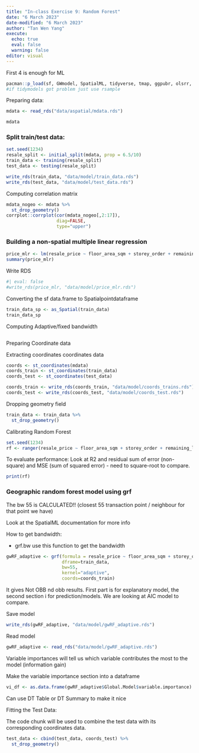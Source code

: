 ```yaml
---
title: "In-class Exercise 9: Random Forest"
date: "6 March 2023"
date-modified: "6 March 2023"
author: "Tan Wen Yang"
execute: 
  echo: true
  eval: false
  warning: false
editor: visual
---
```


First 4 is enough for ML

```r
pacman::p_load(sf, GWmodel, SpatialML, tidyverse, tmap, ggpubr, olsrr, tidymodels)
#if tidymodels got problem just use rsample
```

Preparing data:

```r
mdata <- read_rds("data/aspatial/mdata.rds")
```

```r
mdata
```

### Split train/test data:

```r
set.seed(1234)
resale_split <- initial_split(mdata, prop = 6.5/10)
train_data <- training(resale_split)
test_data <- testing(resale_split)
```

```r
write_rds(train_data, "data/model/train_data.rds")
write_rds(test_data, "data/model/test_data.rds")
```

Computing correlation matrix

```r
mdata_nogeo <- mdata %>%
  st_drop_geometry()
corrplot::corrplot(cor(mdata_nogeo[,2:17]), 
                   diag=FALSE,
                   type="upper")
```

### Building a non-spatial multiple linear regression

```r
price_mlr <- lm(resale_price ~ floor_area_sqm + storey_order + remaining_lease_mths + PROX_CBD + PROX_ELDERLYCARE + PROX_HAWKER + PROX_MRT + PROX_PARK + PROX_MALL + PROX_SUPERMARKET + WITHIN_350M_KINDERGARTEN + WITHIN_350M_CHILDCARE + WITHIN_350M_BUS + WITHIN_1KM_PRISCH, data=train_data)
summary(price_mlr)
```

Write RDS

```r
#| eval: false
#write_rds(price_mlr, "data/model/price_mlr.rds")
```

Converting the sf data.frame to Spatialpointdataframe

```r
train_data_sp <- as_Spatial(train_data)
train_data_sp
```

Computing Adaptive/fixed bandwidth

```r
```

Preparing Coordinate data

Extracting coordinates coordinates data

```r
coords <- st_coordinates(mdata)
coords_train <- st_coordinates(train_data)
coords_test <- st_coordinates(test_data)
```

```r
coords_train <- write_rds(coords_train, "data/model/coords_trains.rds")
coords_test <- write_rds(coords_test, "data/model/coords_test.rds")
```

Dropping geometry field

```r
train_data <- train_data %>%
  st_drop_geometry()
```

Calibrating Random Forest

```r
set.seed(1234)
rf <- ranger(resale_price ~ floor_area_sqm + storey_order + remaining_lease_mths + PROX_CBD + PROX_ELDERLYCARE + PROX_HAWKER + PROX_MRT + PROX_PARK + PROX_MALL + PROX_SUPERMARKET + WITHIN_350M_KINDERGARTEN + WITHIN_350M_CHILDCARE + WITHIN_350M_BUS + WITHIN_1KM_PRISCH, data=train_data)
```

To evaluate performance: Look at R2 and residual sum of error (non-square) and MSE (sum of squared error) - need to square-root to compare.

```r
print(rf)
```

### Geographic random forest model using grf

The bw 55 is CALCULATED!! (closest 55 transaction point / neighbour for that point we have)

Look at the SpatialML documentation for more info

How to get bandwidth:

-   grf.bw use this function to get the bandwidth

```r
gwRF_adaptive <- grf(formula = resale_price ~ floor_area_sqm + storey_order + remaining_lease_mths + PROX_CBD + PROX_ELDERLYCARE + PROX_HAWKER + PROX_MRT + PROX_PARK + PROX_MALL + PROX_SUPERMARKET + WITHIN_350M_KINDERGARTEN + WITHIN_350M_CHILDCARE + WITHIN_350M_BUS + WITHIN_1KM_PRISCH, 
                     dframe=train_data,
                     bw=55,
                     kernel="adaptive",
                     coords=coords_train)
```

It gives Not OBB nd obb results. First part is for explanatory model, the second section i for prediction/models. We are looking at AIC model to compare.

Save model

```r
write_rds(gwRF_adaptive, "data/model/gwRF_adaptive.rds")
```

Read model

```r
gwRF_adaptive <- read_rds("data/model/gwRF_adaptive.rds")
```

Variable importances will tell us which variable contributes the most to the model (information gain)

Make the variable importance section into a dataframe

```r
vi_df <- as.data.frame(gwRF_adaptive$Global.Model$variable.importance)
```

Can use DT Table or DT Summary to make it nice

Fitting the Test Data:

The code chunk will be used to combine the test data with its corresponding coordinates data.

```r
test_data <- cbind(test_data, coords_test) %>%
  st_drop_geometry()
```
